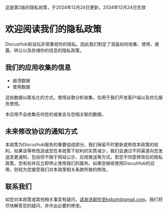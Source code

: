 
<Message>这是第2版的隐私政策，于2024年12月24日更新，2024年12月24日生效</Message>

# 欢迎阅读我们的隐私政策

DiscuzHub和谈坛非常重视你的隐私。因此我们制定了涵盖如何收集、使用、披露、转让以及存储你的信息的隐私政策。

## 我们的应用收集的信息

+ 崩溃数据
+ 使用数据

这些数据以匿名化的方式，使用谷歌分析收集，仅用于我们开发客户端以及优化服务使用。

本应用不会收集任何您的或者会与您相关联的数据。

## 未来修改协议的通知方式

本政策为Discuzhub服务的重要组成部分。我们保留不时更新或修改本政策的权利。如果该等修改造成您在本政策下权利的实质减少，我们会通过不同渠道向您发送变更通知，包括但不限于网站公示、应用推送等方式。若您不同意修改后的隐私政策，您有权并应立即停止使用我们的服务。如果您继续使用DiscuzHub的应用，则视为您接受我们对本政策相关条款所做的修改。

## 联系我们

如您对本政策或其他相关事宜有疑问，请发送邮件至kidozh@gmail.com。我们将尽快解答您的疑问，并作出必要的修改。